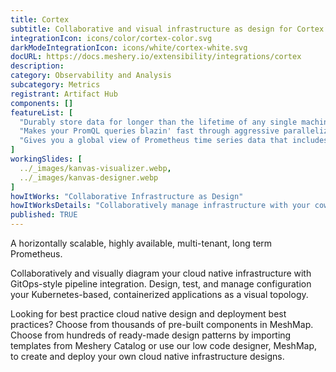 ```yaml
---
title: Cortex
subtitle: Collaborative and visual infrastructure as design for Cortex
integrationIcon: icons/color/cortex-color.svg
darkModeIntegrationIcon: icons/white/cortex-white.svg
docURL: https://docs.meshery.io/extensibility/integrations/cortex
description: 
category: Observability and Analysis
subcategory: Metrics
registrant: Artifact Hub
components: []
featureList: [
  "Durably store data for longer than the lifetime of any single machine, and use this data for long term capacity planning.",
  "Makes your PromQL queries blazin' fast through aggressive parallelization and caching.",
  "Gives you a global view of Prometheus time series data that includes data in long-term storage, greatly expanding the usefulness of PromQL for analytical purposes."
]
workingSlides: [
  ../_images/kanvas-visualizer.webp,
  ../_images/kanvas-designer.webp
]
howItWorks: "Collaborative Infrastructure as Design"
howItWorksDetails: "Collaboratively manage infrastructure with your coworkers synchronously sharing the same designs."
published: TRUE
---
```

<p>
A horizontally scalable, highly available, multi-tenant, long term Prometheus.
</p>
<p>
    Collaboratively and visually diagram your cloud native infrastructure with GitOps-style pipeline integration. Design, test, and manage configuration your Kubernetes-based, containerized applications as a visual topology.
</p>
<p>
    Looking for best practice cloud native design and deployment best practices? Choose from thousands of pre-built components in MeshMap. Choose from hundreds of ready-made design patterns by importing templates from Meshery Catalog or use our low code designer, MeshMap, to create and deploy your own cloud native infrastructure designs.
</p>
